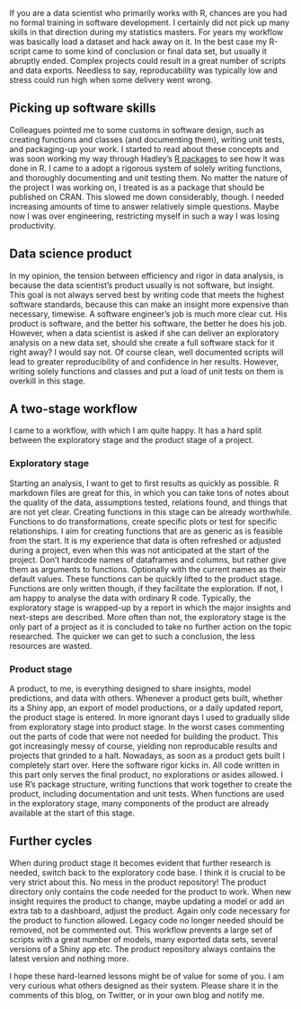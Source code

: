 If you are a data scientist who primarily works with R, chances are you had no formal training in software development. I certainly did not pick up many skills in that direction during my statistics masters. For years my workflow was basically load a dataset and hack away on it. In the best case my R-script came to some kind of conclusion or final data set, but usually it abruptly ended. Complex projects could result in a great number of scripts and data exports. Needless to say, reproducability was typically low and stress could run high when some delivery went wrong.

## Picking up software skills

Colleagues pointed me to some customs in software design, such as creating functions and classes (and documenting them), writing unit tests, and packaging-up your work. I started to read about these concepts and was soon working my way through Hadley's [R packages](http://r-pkgs.had.co.nz/) to see how it was done in R. I came to a adopt a rigorous system of solely writing functions, and thoroughly documenting and unit testing them. No matter the nature of the project I was working on, I treated is as a package that should be published on CRAN. This slowed me down considerably, though. I needed increasing amounts of time to answer relatively simple questions. Maybe now I was over engineering, restricting myself in such a way I was losing productivity.

## Data science product

In my opinion, the tension between efficiency and rigor in data analysis, is because the data scientist's product usually is not software, but insight. This goal is not always served best by writing code that meets the highest software standards, because this can make an insight more expensive than necessary, timewise. A software engineer's job is much more clear cut. His product is software, and the better his software, the better he does his job. However, when a data scientist is asked if she can deliver an exploratory analysis on a new data set, should she create a full software stack for it right away? I would say not. Of course clean, well documented scripts will lead to greater reproducibility of and confidence in her results. However, writing solely functions and classes and put a load of unit tests on them is overkill in this stage.

## A two-stage workflow

I came to a workflow, with which I am quite happy. It has a hard split between the exploratory stage and the product stage of a project.

### Exploratory stage

Starting an analysis, I want to get to first results as quickly as possible. R markdown files are great for this, in which you can take tons of notes about the quality of the data, assumptions tested, relations found, and things that are not yet clear. Creating functions in this stage can be already worthwhile. Functions to do transformations, create specific plots or test for specific relationships. I aim for creating functions that are as generic as is feasible from the start. It is my experience that data is often refreshed or adjusted during a project, even when this was not anticipated at the start of the project. Don't hardcode names of dataframes and columns, but rather give them as arguments to functions. Optionally with the current names as their default values. These functions can be quickly lifted to the product stage. Functions are only written though, if they facilitate the exploration. If not, I am happy to analyse the data with ordinary R code. Typically, the exploratory stage is wrapped-up by a report in which the major insights and next-steps are described. More often than not, the exploratory stage is the only part of a project as it is concluded to take no further action on the topic researched. The quicker we can get to such a conclusion, the less resources are wasted.

### Product stage

A product, to me, is everything designed to share insights, model predictions, and data with others. Whenever a product gets built, whether its a Shiny app, an export of model productions, or a daily updated report, the product stage is entered. In more ignorant days I used to gradually slide from exploratory stage into product stage. In the worst cases commenting out the parts of code that were not needed for building the product. This got increasingly messy of course, yielding non reproducable results and projects that grinded to a halt. Nowadays, as soon as a product gets built I completely start over. Here the software rigor kicks in. All code written in this part only serves the final product, no explorations or asides allowed. I use R's package structure, writing functions that work together to create the product, including documentation and unit tests. When functions are used in the exploratory stage, many components of the product are already available at the start of this stage.

## Further cycles

When during product stage it becomes evident that further research is needed, switch back to the exploratory code base. I think it is crucial to be very strict about this. No mess in the product repository! The product directory only contains the code needed for the product to work. When new insight requires the product to change, maybe updating a model or add an extra tab to a dashboard, adjust the product. Again only code necessary for the product to function allowed. Legacy code no longer needed should be removed, not be commented out. This workflow prevents a large set of scripts with a great number of models, many exported data sets, several versions of a Shiny app etc. The product repository always contains the latest version and nothing more.

I hope these hard-learned lessons might be of value for some of you. I am very curious what others designed as their system. Please share it in the comments of this blog, on Twitter, or in your own blog and notify me. 
